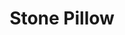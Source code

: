 ---
title: "Stone Pillow"
meta_title: "Stone Pillow craft"
description: "Craft de Stone Pillow"
rank: "s"
draft: false
name: "Stone Pillow"
recipe_img: "https://wiki.pokexgames.com/images/7/70/Stone_Pillow.png"
level: 103
craft_time: 3600
result: 1
value_npc: 1
ingredients:
  - name: "Drawing Clipboards"
    quantity: 5
    item_img: "https://wiki.pokexgames.com/images/3/36/Drawing_Clipboard.png"
    value_npc: 1
  - name: "Green Hair"
    quantity: 2
    item_img: "https://wiki.pokexgames.com/images/2/2c/Green_Hair.png"
    value_npc: 1
  - name: "Elefish Fin"
    quantity: 1
    item_img: "https://wiki.pokexgames.com/images/1/1f/Elefish_Fin.png"
    value_npc: 1
  - name: "Petite Leaves"
    quantity: 3
    item_img: "https://wiki.pokexgames.com/images/e/e4/Petite_Leaves.png"
    value_npc: 1
  - name: "Corrupted Ice Piece"
    quantity: 1
    item_img: "https://wiki.pokexgames.com/images/c/cb/Corrupted-Ice-Piece.gif"
    value_npc: 1
---